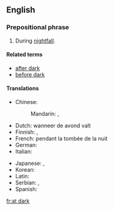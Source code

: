 ==English==

===Prepositional phrase===
{{en-prep phrase|[[at]] [[dark]]}}

# During [[nightfall]].

====Related terms====
* [[after dark]]
* [[before dark]]

====Translations====
{{trans-top|during nightfall}}
* Chinese:
*: Mandarin: {{t-check|cmn|在黃昏}}, {{t-check|cmn|在黄昏|tr=zaihuang hun}}
* Dutch: wanneer de avond valt
* Finnish: {{t|fi|illansuussa}}, {{t|fi|iltahämärissä}}
* French: pendant la tombée de la nuit
* German: {{t|de|am Dunkelwerden}}
* Italian: {{t|it|durante il tramonto}}
{{trans-mid}}
* Japanese: {{t+|ja|日暮れ|tr=ひぐれ, higure}}, {{t|ja|暮れに|tr=ゆうくれに, yūgure ni}}
* Korean: {{t|ko|해거름에|tr=haegeoreume}}
* Latin: {{t|la|sub noctem}}
* Serbian: {{t+|sh|mračnost}}, {{t+|sh|mrak}}
* Spanish: {{t|es|durante el anochecer}}
{{trans-bottom}}

[[fr:at dark]]